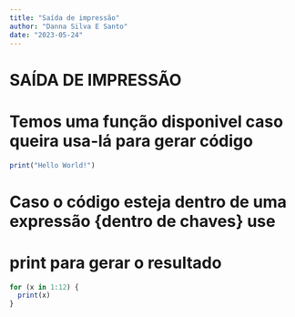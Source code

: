 ```yaml
---
title: "Saída de impressão"
author: "Danna Silva E Santo"
date: "2023-05-24"
---
```


# SAÍDA DE IMPRESSÃO
# Temos uma função disponivel caso queira usa-lá para gerar código
```r
print("Hello World!")
```

# Caso o código esteja dentro de uma expressão {dentro de chaves} use 
# print para gerar o resultado
```r
for (x in 1:12) {
  print(x)
}
```